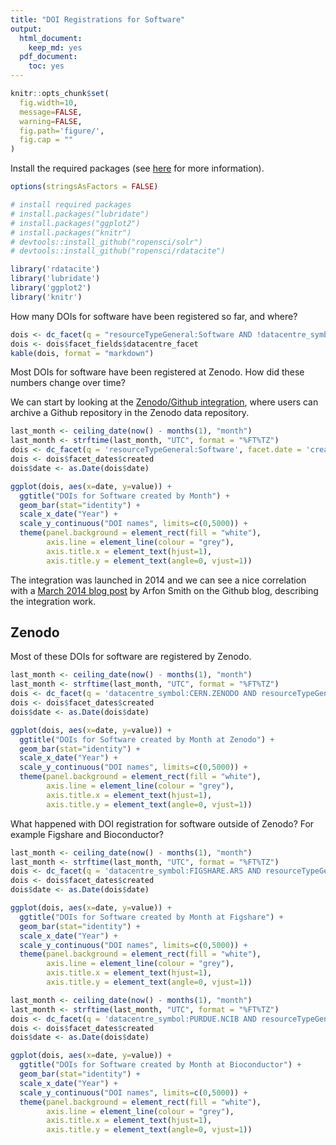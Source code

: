 ```yaml
---
title: "DOI Registrations for Software"
output:
  html_document:
    keep_md: yes
  pdf_document:
    toc: yes
---
```


```r
knitr::opts_chunk$set(
  fig.width=10,
  message=FALSE,
  warning=FALSE,
  fig.path='figure/',
  fig.cap = ""
)
```

Install the required packages (see [here](https://github.com/ropensci/rdatacite) for more information).

```r
options(stringsAsFactors = FALSE)

# install required packages
# install.packages("lubridate")
# install.packages("ggplot2")
# install.packages("knitr")
# devtools::install_github("ropensci/solr")
# devtools::install_github("ropensci/rdatacite")

library('rdatacite')
library('lubridate')
library('ggplot2')
library('knitr')
```

How many DOIs for software have been registered so far, and where?

```r
dois <- dc_facet(q = "resourceTypeGeneral:Software AND !datacentre_symbol:CERN.ZENODO AND created:[2011-01-01T00:00:00Z TO 2018-03-08T23:59:59Z]",facet.field = 'datacentre_facet', facet.sort = 'count', facet.limit = 10)
dois <- dois$facet_fields$datacentre_facet
kable(dois, format = "markdown")
```

Most DOIs for software have been registered at Zenodo. How did these numbers change over time?

We can start by looking at the [Zenodo/Github integration](https://guides.github.com/activities/citable-code/), where users can archive a Github repository in the Zenodo data repository. 

```r
last_month <- ceiling_date(now() - months(1), "month")
last_month <- strftime(last_month, "UTC", format = "%FT%TZ")
dois <- dc_facet(q = 'resourceTypeGeneral:Software', facet.date = 'created', facet.date.start = "2011-01-01T00:00:00Z", facet.date.end = last_month, facet.date.gap = "+1MONTH")
dois <- dois$facet_dates$created
dois$date <- as.Date(dois$date)
```

```r
ggplot(dois, aes(x=date, y=value)) +
  ggtitle("DOIs for Software created by Month") +
  geom_bar(stat="identity") + 
  scale_x_date("Year") +
  scale_y_continuous("DOI names", limits=c(0,5000)) +
  theme(panel.background = element_rect(fill = "white"),
        axis.line = element_line(colour = "grey"),
        axis.title.x = element_text(hjust=1),
        axis.title.y = element_text(angle=0, vjust=1)) 
```

The integration was launched in 2014 and we can see a nice correlation with a [March 2014 blog post](https://github.com/blog/1840-improving-github-for-science) by Arfon Smith on the Github blog, describing the integration work.

## Zenodo

Most of these DOIs for software are registered by Zenodo. 

```r
last_month <- ceiling_date(now() - months(1), "month")
last_month <- strftime(last_month, "UTC", format = "%FT%TZ")
dois <- dc_facet(q = 'datacentre_symbol:CERN.ZENODO AND resourceTypeGeneral:Software', facet.date = 'created', facet.date.start = "2011-01-01T00:00:00Z", facet.date.end = last_month, facet.date.gap = "+1MONTH")
dois <- dois$facet_dates$created
dois$date <- as.Date(dois$date)
```

```r
ggplot(dois, aes(x=date, y=value)) +
  ggtitle("DOIs for Software created by Month at Zenodo") +
  geom_bar(stat="identity") + 
  scale_x_date("Year") +
  scale_y_continuous("DOI names", limits=c(0,5000)) +
  theme(panel.background = element_rect(fill = "white"),
        axis.line = element_line(colour = "grey"),
        axis.title.x = element_text(hjust=1),
        axis.title.y = element_text(angle=0, vjust=1)) 
```

What happened with DOI registration for software outside of Zenodo? For example Figshare and Bioconductor?

```r
last_month <- ceiling_date(now() - months(1), "month")
last_month <- strftime(last_month, "UTC", format = "%FT%TZ")
dois <- dc_facet(q = 'datacentre_symbol:FIGSHARE.ARS AND resourceTypeGeneral:Software', facet.date = 'created', facet.date.start = "2011-01-01T00:00:00Z", facet.date.end = last_month, facet.date.gap = "+1MONTH")
dois <- dois$facet_dates$created
dois$date <- as.Date(dois$date)
```

```r
ggplot(dois, aes(x=date, y=value)) +
  ggtitle("DOIs for Software created by Month at Figshare") +
  geom_bar(stat="identity") + 
  scale_x_date("Year") +
  scale_y_continuous("DOI names", limits=c(0,5000)) +
  theme(panel.background = element_rect(fill = "white"),
        axis.line = element_line(colour = "grey"),
        axis.title.x = element_text(hjust=1),
        axis.title.y = element_text(angle=0, vjust=1)) 
```

```r
last_month <- ceiling_date(now() - months(1), "month")
last_month <- strftime(last_month, "UTC", format = "%FT%TZ")
dois <- dc_facet(q = 'datacentre_symbol:PURDUE.NCIB AND resourceTypeGeneral:Software', facet.date = 'created', facet.date.start = "2011-01-01T00:00:00Z", facet.date.end = last_month, facet.date.gap = "+1MONTH")
dois <- dois$facet_dates$created
dois$date <- as.Date(dois$date)
```

```r
ggplot(dois, aes(x=date, y=value)) +
  ggtitle("DOIs for Software created by Month at Bioconductor") +
  geom_bar(stat="identity") + 
  scale_x_date("Year") +
  scale_y_continuous("DOI names", limits=c(0,5000)) +
  theme(panel.background = element_rect(fill = "white"),
        axis.line = element_line(colour = "grey"),
        axis.title.x = element_text(hjust=1),
        axis.title.y = element_text(angle=0, vjust=1)) 
```

